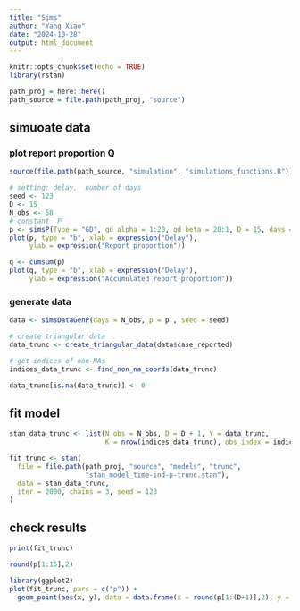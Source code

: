```yaml
---
title: "Sims"
author: "Yang Xiao"
date: "2024-10-28"
output: html_document
---
```


```r
knitr::opts_chunk$set(echo = TRUE)
library(rstan)
```

```r
path_proj = here::here()
path_source = file.path(path_proj, "source")
```



## simuoate data

### plot report proportion Q
```r
source(file.path(path_source, "simulation", "simulations_functions.R"))

# setting: delay,  number of days
seed <- 123
D <- 15
N_obs <- 58
# constant  P
p <- simsP(Type = "GD", gd_alpha = 1:20, gd_beta = 20:1, D = 15, days = 58)
plot(p, type = "b", xlab = expression("Delay"),  
     ylab = expression("Report proportion"))

q <- cumsum(p)
plot(q, type = "b", xlab = expression("Delay"),  
     ylab = expression("Accumulated report proportion"))
```


### generate data
```r
data <- simsDataGenP(days = N_obs, p = p , seed = seed)

# create triangular data
data_trunc <- create_triangular_data(data$case_reported)

# get indices of non-NAs 
indices_data_trunc <- find_non_na_coords(data_trunc)

data_trunc[is.na(data_trunc)] <- 0   
```


## fit model
```r
stan_data_trunc <- list(N_obs = N_obs, D = D + 1, Y = data_trunc,
                        K = nrow(indices_data_trunc), obs_index = indices_data_trunc)

fit_trunc <- stan(
  file = file.path(path_proj, "source", "models", "trunc",
                   "stan_model_time-ind-p-trunc.stan"),  
  data = stan_data_trunc, 
  iter = 2000, chains = 3, seed = 123
)
```


## check results
```r
print(fit_trunc)
```

```r
round(p[1:16],2)
```

```r
library(ggplot2)
plot(fit_trunc, pars = c("p")) +
  geom_point(aes(x, y), data = data.frame(x = round(p[1:(D+1)],2), y = c((D+1):1)), color = "blue")
```







